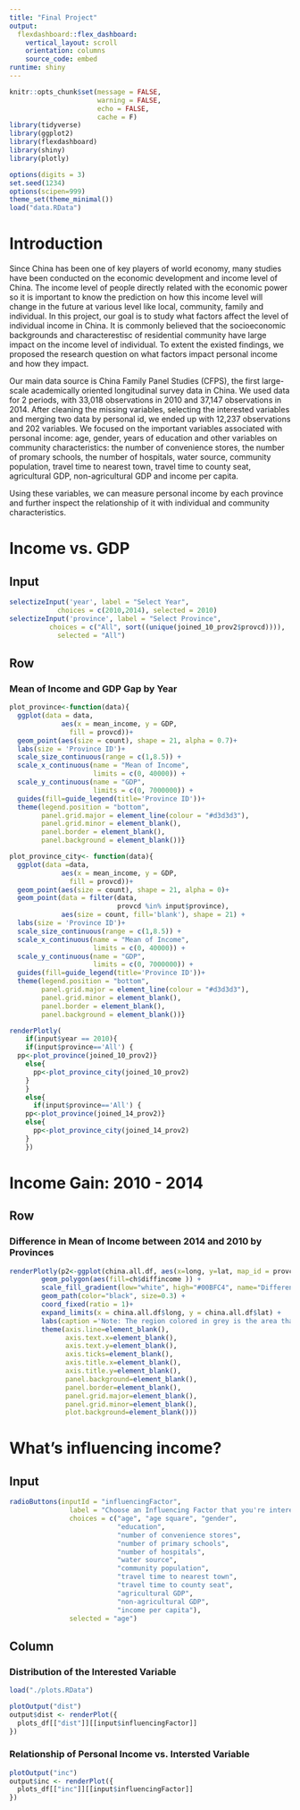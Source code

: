 ```yaml
---
title: "Final Project"
output: 
  flexdashboard::flex_dashboard:
    vertical_layout: scroll
    orientation: columns
    source_code: embed
runtime: shiny
---
```


```r
knitr::opts_chunk$set(message = FALSE,
                      warning = FALSE,
                      echo = FALSE,
                      cache = F)
library(tidyverse)
library(ggplot2)
library(flexdashboard)
library(shiny)
library(plotly)

options(digits = 3)
set.seed(1234)
options(scipen=999)
theme_set(theme_minimal())
load("data.RData")
```

Introduction
=====================================  

Since China has been one of key players of world economy, many studies have been conducted on the economic development and income level of China. The income level of people directly related with the economic power so it is important to know the prediction on how this income level will change in the future at various level like local, community, family and individual. In this project, our goal is to study what factors affect the level of individual income in China. It is commonly believed that the socioeconomic backgrounds and characterestisc of residential community have large impact on the income level of individual. To extent the existed findings, we proposed the research question on what factors impact personal income and how they impact. 

Our main data source is China Family Panel Studies (CFPS), the first large-scale academically oriented longitudinal survey data in China. We used data for 2 periods, with 33,018 observations in 2010 and 37,147 observations in 2014. After cleaning the missing variables, selecting the interested variables and merging two data by personal id, we ended up with 12,237 observations and 202 variables. We focused on the important variables associated with personal income: age, gender, years of education and other variables on community characteristics: the number of convenience stores, the number of promary schools, the number of hospitals, water source, community population, travel time to nearest town, travel time to county seat, agricultural GDP, non-agricultural GDP and income per capita.

Using these variables, we can measure personal income by each province and further inspect the relationship of it with individual and community characteristics.

Income vs. GDP
=====================================  

Input {.sidebar}
---------------------------------------------------

```r
selectizeInput('year', label = "Select Year",
            choices = c(2010,2014), selected = 2010)
selectizeInput('province', label = "Select Province",
          choices = c("All", sort((unique(joined_10_prov2$provcd)))),
            selected = "All")
```

Row {data-width=800}
--------------------------------------------------

### Mean of Income and GDP Gap by Year

```r
plot_province<-function(data){
  ggplot(data = data,
             aes(x = mean_income, y = GDP, 
               fill = provcd))+ 
  geom_point(aes(size = count), shape = 21, alpha = 0.7)+
  labs(size = 'Province ID')+
  scale_size_continuous(range = c(1,8.5)) +
  scale_x_continuous(name = "Mean of Income", 
                     limits = c(0, 40000)) +
  scale_y_continuous(name = "GDP",
                     limits = c(0, 7000000)) +
  guides(fill=guide_legend(title='Province ID'))+
  theme(legend.position = "bottom", 
        panel.grid.major = element_line(colour = "#d3d3d3"),
        panel.grid.minor = element_blank(),
        panel.border = element_blank(),
        panel.background = element_blank())}

plot_province_city<- function(data){
  ggplot(data =data,
             aes(x = mean_income, y = GDP, 
               fill = provcd))+ 
  geom_point(aes(size = count), shape = 21, alpha = 0)+
  geom_point(data = filter(data, 
                           provcd %in% input$province), 
             aes(size = count, fill='blank'), shape = 21) +
  labs(size = 'Province ID')+
  scale_size_continuous(range = c(1,8.5)) +
  scale_x_continuous(name = "Mean of Income",
                     limits = c(0, 40000)) +
  scale_y_continuous(name = "GDP",
                     limits = c(0, 7000000)) +
  guides(fill=guide_legend(title='Province ID'))+
  theme(legend.position = "bottom", 
        panel.grid.major = element_line(colour = "#d3d3d3"),
        panel.grid.minor = element_blank(),
        panel.border = element_blank(),
        panel.background = element_blank())}

```

```r
renderPlotly(
    if(input$year == 2010){
    if(input$province=='All') {
  pp<-plot_province(joined_10_prov2)}
    else{
      pp<-plot_province_city(joined_10_prov2)
    }
    }
    else{
      if(input$province=='All') {
    pp<-plot_province(joined_14_prov2)}
    else{
      pp<-plot_province_city(joined_14_prov2)
    }
    })
```


Income Gain: 2010 - 2014
==========================================================================

Row {data-width=800}
--------------------------------------------------

### Difference in Mean of Income between 2014 and 2010 by Provinces
```r
renderPlotly(p2<-ggplot(china.all.df, aes(x=long, y=lat, map_id = provcd))+
        geom_polygon(aes(fill=ch$diffincome )) +
        scale_fill_gradient(low="white", high="#00BFC4", name="Difference of Mean Income \n between 2014 and 2010")+
        geom_path(color="black", size=0.3) +
        coord_fixed(ratio = 1)+
        expand_limits(x = china.all.df$long, y = china.all.df$lat) +
        labs(caption ='Note: The region colored in grey is the area that does not have record in data.')+
        theme(axis.line=element_blank(),
              axis.text.x=element_blank(),
              axis.text.y=element_blank(),
              axis.ticks=element_blank(),
              axis.title.x=element_blank(),
              axis.title.y=element_blank(),
              panel.background=element_blank(),
              panel.border=element_blank(),
              panel.grid.major=element_blank(),
              panel.grid.minor=element_blank(),
              plot.background=element_blank()))
```


What's influencing income?
==========================================================================

Input {.sidebar}
----------------------------------

```r
radioButtons(inputId = "influencingFactor",
               label = "Choose an Influencing Factor that you're interested in",
               choices = c("age", "age square", "gender", 
                           "education", 
                           "number of convenience stores", 
                           "number of primary schools", 
                           "number of hospitals",
                           "water source", 
                           "community population",
                           "travel time to nearest town",
                           "travel time to county seat",
                           "agricultural GDP",
                           "non-agricultural GDP",
                           "income per capita"),
               selected = "age")

```


Column
----------------------------------

### Distribution of the Interested Variable
```r
load("./plots.RData")

plotOutput("dist")
output$dist <- renderPlot({
  plots_df[["dist"]][[input$influencingFactor]]
})

```

### Relationship of Personal Income vs. Intersted Variable
```r
plotOutput("inc")
output$inc <- renderPlot({
  plots_df[["inc"]][[input$influencingFactor]]
})
```











